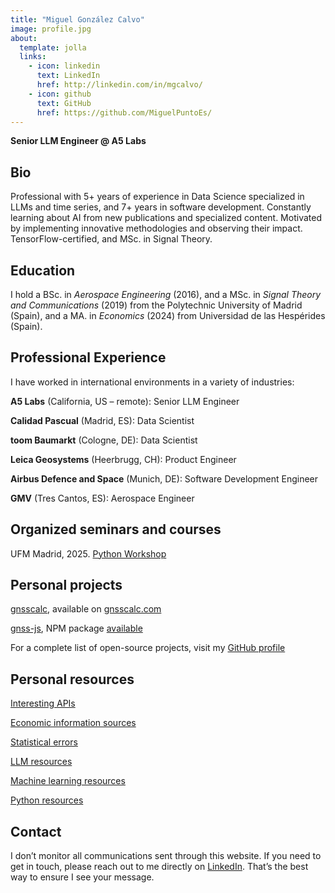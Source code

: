 ```yaml
---
title: "Miguel González Calvo"
image: profile.jpg
about:
  template: jolla
  links:
    - icon: linkedin
      text: LinkedIn
      href: http://linkedin.com/in/mgcalvo/
    - icon: github
      text: GitHub
      href: https://github.com/MiguelPuntoEs/
---
```


**Senior LLM Engineer @ A5 Labs** 

## Bio

Professional with 5+ years of experience in Data Science specialized in LLMs and time series, and 7+ years in software development. Constantly learning about AI from new publications and specialized content. Motivated by implementing innovative methodologies and observing their impact. TensorFlow-certified, and MSc. in Signal Theory.

## Education

I hold a BSc. in *Aerospace Engineering* (2016), and a MSc. in *Signal Theory and Communications* (2019) from the Polytechnic University of Madrid (Spain), and a MA. in *Economics* (2024) from Universidad de las Hespérides (Spain).

## Professional Experience

I have worked in international environments in a variety of industries:

**A5 Labs** (California, US – remote): Senior LLM Engineer

**Calidad Pascual** (Madrid, ES): Data Scientist

**toom Baumarkt** (Cologne, DE): Data Scientist

**Leica Geosystems** (Heerbrugg, CH): Product Engineer

**Airbus Defence and Space** (Munich, DE): Software Development Engineer

**GMV** (Tres Cantos, ES): Aerospace Engineer

## Organized seminars and courses

UFM Madrid, 2025. [Python Workshop](courses/python-ufm-25.qmd)

## Personal projects

[gnsscalc](https://github.com/MiguelPuntoEs/gnsscalc), available on [gnsscalc.com](https://gnsscalc.com)

[gnss-js](https://github.com/MiguelPuntoEs/gnss-js), NPM package [available](https://www.npmjs.com/package/gnss-js)

For a complete list of open-source projects, visit my [GitHub profile](https://github.com/MiguelPuntoEs/)

## Personal resources

[Interesting APIs](resources/apis.qmd)

[Economic information sources](resources/economic-info.qmd)

[Statistical errors](resources/errors.qmd)

[LLM resources](resources/llm.qmd)

[Machine learning resources](resources/machine-learning.qmd)

[Python resources](resources/python.qmd)

## Contact

I don’t monitor all communications sent through this website. If you need to get in touch, please reach out to me directly on [LinkedIn](http://linkedin.com/in/mgcalvo/). That’s the best way to ensure I see your message.
